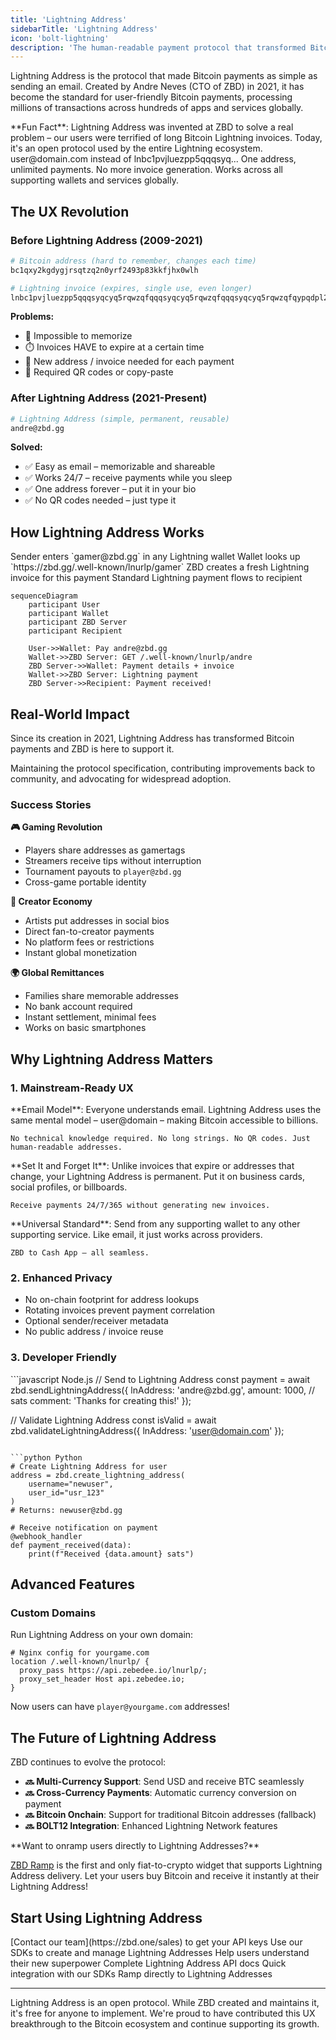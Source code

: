 ```yaml
---
title: 'Lightning Address'
sidebarTitle: 'Lightning Address'
icon: 'bolt-lightning'
description: 'The human-readable payment protocol that transformed Bitcoin UX forever'
---
```


Lightning Address is the protocol that made Bitcoin payments as simple as sending an email. Created by Andre Neves (CTO of ZBD) in 2021, it has become the standard for user-friendly Bitcoin payments, processing millions of transactions across hundreds of apps and services globally.

<Info>
  **Fun Fact**: Lightning Address was invented at ZBD to solve a real problem – our users were terrified of long Bitcoin Lightning invoices. Today, it's an open protocol used by the entire Lightning ecosystem.
</Info>

<CardGroup cols={3}>
  <Card title="Human Readable" icon="at">
    user@domain.com instead of lnbc1pvjluezpp5qqqsyq...
  </Card>
  <Card title="Reusable" icon="recycle">
    One address, unlimited payments. No more invoice generation.
  </Card>
  <Card title="Interoperable" icon="link">
    Works across all supporting wallets and services globally.
  </Card>
</CardGroup>

## The UX Revolution

### Before Lightning Address (2009-2021)

```bash
# Bitcoin address (hard to remember, changes each time)
bc1qxy2kgdygjrsqtzq2n0yrf2493p83kkfjhx0wlh

# Lightning invoice (expires, single use, even longer)
lnbc1pvjluezpp5qqqsyqcyq5rqwzqfqqqsyqcyq5rqwzqfqqqsyqcyq5rqwzqfqypqdpl2pkx2ctnv5sxxmmwwd5kgetjypeh2ursdae8g6twvus8g6rfwvs8qun0dfjkxaq8rkx3yf5tcsyz3d73gafnh3cax9rn449d9p5uxz9ezhhypd0elx87sjle52x86fux2ypatgddc6k63n7erqz25le42c4u4ecky03ylcqca784w
```

**Problems:**
- 🤯 Impossible to memorize
- ⏱️ Invoices HAVE to expire at a certain time
- 🔄 New address / invoice needed for each payment
- 📱 Required QR codes or copy-paste

### After Lightning Address (2021-Present)

```bash
# Lightning Address (simple, permanent, reusable)
andre@zbd.gg
```

**Solved:**
- ✅ Easy as email – memorizable and shareable
- ✅ Works 24/7 – receive payments while you sleep
- ✅ One address forever – put it in your bio
- ✅ No QR codes needed – just type it

## How Lightning Address Works

<Steps>
  <Step title="User Sends to Address">
    Sender enters `gamer@zbd.gg` in any Lightning wallet
  </Step>
  <Step title="Wallet Queries Server">
    Wallet looks up `https://zbd.gg/.well-known/lnurlp/gamer`
  </Step>
  <Step title="Server Returns Invoice">
    ZBD creates a fresh Lightning invoice for this payment
  </Step>
  <Step title="Payment Completes">
    Standard Lightning payment flows to recipient
  </Step>
</Steps>

```mermaid
sequenceDiagram
    participant User
    participant Wallet
    participant ZBD Server
    participant Recipient
    
    User->>Wallet: Pay andre@zbd.gg
    Wallet->>ZBD Server: GET /.well-known/lnurlp/andre
    ZBD Server->>Wallet: Payment details + invoice
    Wallet->>ZBD Server: Lightning payment
    ZBD Server->>Recipient: Payment received!
```

## Real-World Impact

Since its creation in 2021, Lightning Address has transformed Bitcoin payments and ZBD is here to support it.

<CardGroup cols={1}>
  <Card title="ZBD's Ongoing Support" icon="hand-holding-heart">
    Maintaining the protocol specification, contributing improvements back to community, and advocating for widespread adoption.
  </Card>
</CardGroup>

### Success Stories

**🎮 Gaming Revolution**
- Players share addresses as gamertags
- Streamers receive tips without interruption
- Tournament payouts to `player@zbd.gg`
- Cross-game portable identity

**💸 Creator Economy**
- Artists put addresses in social bios
- Direct fan-to-creator payments
- No platform fees or restrictions
- Instant global monetization

**🌍 Global Remittances**
- Families share memorable addresses
- No bank account required
- Instant settlement, minimal fees
- Works on basic smartphones

## Why Lightning Address Matters

### 1. Mainstream-Ready UX

<Tabs>
  <Tab title="Simplicity">
    **Email Model**: Everyone understands email. Lightning Address uses the same mental model – user@domain – making Bitcoin accessible to billions.
    
    No technical knowledge required. No long strings. No QR codes. Just human-readable addresses.
  </Tab>
  <Tab title="Permanence">
    **Set It and Forget It**: Unlike invoices that expire or addresses that change, your Lightning Address is permanent. Put it on business cards, social profiles, or billboards.
    
    Receive payments 24/7/365 without generating new invoices.
  </Tab>
  <Tab title="Interoperability">
    **Universal Standard**: Send from any supporting wallet to any other supporting service. Like email, it just works across providers.
    
    ZBD to Cash App – all seamless.
  </Tab>
</Tabs>

### 2. Enhanced Privacy

- No on-chain footprint for address lookups
- Rotating invoices prevent payment correlation
- Optional sender/receiver metadata
- No public address / invoice reuse

### 3. Developer Friendly

<CodeGroup>
```javascript Node.js
// Send to Lightning Address
const payment = await zbd.sendLightningAddress({
  lnAddress: 'andre@zbd.gg',
  amount: 1000, // sats
  comment: 'Thanks for creating this!'
});

// Validate Lightning Address
const isValid = await zbd.validateLightningAddress({
  lnAddress: 'user@domain.com'
});
```

```python Python
# Create Lightning Address for user
address = zbd.create_lightning_address(
    username="newuser",
    user_id="usr_123"
)
# Returns: newuser@zbd.gg

# Receive notification on payment
@webhook_handler
def payment_received(data):
    print(f"Received {data.amount} sats")
```
</CodeGroup>

## Advanced Features

### Custom Domains

Run Lightning Address on your own domain:

```nginx
# Nginx config for yourgame.com
location /.well-known/lnurlp/ {
  proxy_pass https://api.zebedee.io/lnurlp/;
  proxy_set_header Host api.zebedee.io;
}
```

Now users can have `player@yourgame.com` addresses!

## The Future of Lightning Address
ZBD continues to evolve the protocol:

- **🔜 Multi-Currency Support**: Send USD and receive BTC seamlessly
- **🔜 Cross-Currency Payments**: Automatic currency conversion on payment
- **🔜 Bitcoin Onchain**: Support for traditional Bitcoin addresses (fallback)
- **🔜 BOLT12 Integration**: Enhanced Lightning Network features

<Info>
  **Want to onramp users directly to Lightning Addresses?** 
  
  [ZBD Ramp](/payments/ramp) is the first and only fiat-to-crypto widget that supports Lightning Address delivery. Let your users buy Bitcoin and receive it instantly at their Lightning Address!
</Info>

## Start Using Lightning Address

<Steps>
  <Step title="Get API Access">
    [Contact our team](https://zbd.one/sales) to get your API keys
  </Step>
  <Step title="Implement Addresses">
    Use our SDKs to create and manage Lightning Addresses
  </Step>
  <Step title="Educate Users">
    Help users understand their new superpower
  </Step>
</Steps>

<CardGroup cols={3}>
  <Card title="API Reference" icon="code" href="/payments/api/lightning-address">
    Complete Lightning Address API docs
  </Card>
  <Card title="SDKs" icon="cube" href="/payments/sdk">
    Quick integration with our SDKs
  </Card>
  <Card title="Ramp" icon="circle-dollar" href="/payments/ramp">
    Ramp directly to Lightning Addresses
  </Card>
</CardGroup>

---

<Note>
  Lightning Address is an open protocol. While ZBD created and maintains it, it's free for anyone to implement. We're proud to have contributed this UX breakthrough to the Bitcoin ecosystem and continue supporting its growth.
</Note>